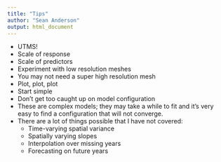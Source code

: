 ```yaml
---
title: "Tips"
author: "Sean Anderson"
output: html_document
---
```


- UTMS!
- Scale of response
- Scale of predictors
- Experiment with low resolution meshes
- You may not need a super high resolution mesh
- Plot, plot, plot
- Start simple
- Don't get too caught up on model configuration
- These are complex models; they may take a while to fit and it's very easy to find a configuration that will not converge.
- There are a lot of things possible that I have not covered:
  - Time-varying spatial variance
  - Spatially varying slopes
  - Interpolation over missing years
  - Forecasting on future years
